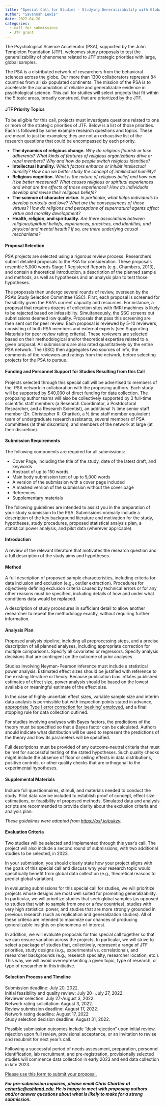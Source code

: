 ```yaml
---
title: "Special Call for Studies - Studying Generalizability with Global Samples"
author: "Savannah Lewis"
date: 2022-04-20
categories:
  - call for submissions
  - JTF grant
---
```


The Psychological Science Accelerator (PSA), supported by the John
Templeton Foundation (JTF), welcomes study proposals to test the
generalizability of phenomena related to JTF strategic priorities with
large, global samples.

The PSA is a distributed network of researchers from the behavioral
sciences across the globe. Our more than 1300 collaborators represent 84
countries from all six populated continents. The mission of the PSA is
to accelerate the accumulation of reliable and generalizable evidence in
psychological science. This call for studies will select projects that
fit within the 5 topic areas, broadly construed, that are prioritized by
the JTF.

#### **JTF Priority Topics**

To be eligible for this call, projects must investigate questions
related to one or more of the strategic priorities of JTF. Below is a
list of those priorities. Each is followed by some example research
questions and topics. These are meant to just be examples; they are not
an exhaustive list of the research questions that could be encompassed
by each priority.

-   **The dynamics of religious change.** *Why do religions flourish or
    lose adherents? What kinds of features of religious organizations
    drive or repel members? Why and how do people switch religious
    identities?*
-   **Intellectual humility.** *Which factors enhance or inhibit
    intellectual humility? How can we better study the concept of
    intellectual humility?*
-   **Religious cognition.** *What is the nature of religious belief and
    how can it be better measured? What causes religious or spiritual
    experiences and what are the effects of those experiences? How do
    individuals develop and revise their religious beliefs?*
-   **The science of character virtue.** *In particular, what helps
    individuals to develop curiosity and love? What are the consequences
    of those virtues? How do religions and perceptions of supernatural
    agents affect virtue and morality development?*
-   **Health, religion, and spirituality.** *Are there associations
    between religious/spiritual beliefs, experiences, practices, and
    identities, and physical and mental health? If so, are there
    underlying causal mechanisms?*

#### **Proposal Selection**

PSA projects are selected using a rigorous review process. Researchers
submit detailed proposals to the PSA for consideration. These proposals
resemble 5,000 words Stage 1 Registered Reports (e.g., Chambers, 2013),
and contain a theoretical introduction, a description of the planned
sample and methods, as well as hypotheses and an analysis plan to test
those hypotheses. 

The proposals then undergo several rounds of review, overseen by the
PSA's Study Selection Committee (SSC). First, each proposal is screened
for feasibility given the PSA's current capacity and resources. For
instance, a proposal that requires dozens of collection sites with fMRI
machines is likely to be rejected based on infeasibility.
Simultaneously, the SSC screens out submissions deemed low quality.
Proposals that pass this screening are then sent out for peer review.
Each proposal is reviewed by 5-10 reviewers, consisting of both PSA
members and external experts (see Supporting Materials for peer review
rating criteria). These reviewers are selected based on their
methodological and/or theoretical expertise related to a given proposal.
All submissions are also rated quantitatively by the entire PSA network.
The (SSC) then aggregates two sources of info, the comments of the
reviewers and ratings from the network, before selecting projects for
the PSA to pursue.

#### **Funding and Personnel Support for Studies Resulting from this Call**

Projects selected through this special call will be advertised to
members of the  PSA network in collaboration with the proposing authors.
Each study will be supported by \$40,000 of direct funding for data
collection. The proposing author teams will also be collectively
supported by 3 full-time scientific staff members (a Research
Coordinator, a Postdoctoral Researcher, and a Research Scientist), an
additional ⅓ time senior staff member (Dr. Christopher R. Chartier), a ½
time staff member equivalent team of undergraduate research assistants,
several members of PSA committees (at their discretion), and members of
the network at large (at their discretion).

#### **Submission Requirements**

The following components are required for all submissions:

-   Cover Page, including the title of the study, date of the latest
    draft, and keywords
-   Abstract of up to 150 words
-   Main body submission text of up to 5,000 words
-   A version of the submission with a cover page included
-   A masked version of the submission without the cover page
-   References
-   Supplementary materials

The following guidelines are intended to assist you in the preparation
of your study submission to the PSA. Submissions normally include a
description of the key background literature and motivation for the
study, hypotheses, study procedures, proposed statistical analysis plan,
a statistical power analysis, and pilot data (wherever applicable).

#### **Introduction**

A review of the relevant literature that motivates the research question
and a full description of the study aims and hypotheses.

#### **Method**

A full description of proposed sample characteristics, including
criteria for data inclusion and exclusion (e.g., outlier extraction).
Procedures for objectively defining exclusion criteria caused by
technical errors or for any other reasons must be specified, including
details of how and under what conditions data would be replaced.

A description of study procedures in sufficient detail to allow another
researcher to repeat the methodology exactly, without requiring further
information.

#### **Analysis Plan**

Proposed analysis pipeline, including all preprocessing steps, and a
precise description of all planned analyses, including appropriate
correction for multiple comparisons. Specify all covariates or
regressors. Specify analysis decisions that are contingent on the
outcome of prior analyses.

Studies involving Neyman-Pearson inference must include a statistical
power analysis. Estimated effect sizes should be justified with
reference to the existing literature or theory. Because publication bias
inflates published estimates of effect size, power analysis should be
based on the lowest available or meaningful estimate of the effect size.

In the case of highly uncertain effect sizes, variable sample size and
interim data analysis is permissible but with inspection points stated
in advance, [appropriate Type I error correction for 'peeking'
employed](https://onlinelibrary.wiley.com/doi/abs/10.1002/ejsp.2023),
and a final stopping rule for data collection outlined.

For studies involving analyses with Bayes factors, the predictions of
the theory must be specified so that a Bayes factor can be calculated.
Authors should indicate what distribution will be used to represent the
predictions of the theory and how its parameters will be specified.

Full descriptions must be provided of any outcome-neutral criteria that
must be met for successful testing of the stated hypotheses. Such
quality checks might include the absence of floor or ceiling effects in
data distributions, positive controls, or other quality checks that are
orthogonal to the experimental hypotheses.

#### **Supplemental Materials**

Include full questionnaires, stimuli, and materials needed to conduct
the study. Pilot data can be included to establish proof of concept,
effect size estimations, or feasibility of proposed methods. Simulated
data and analysis scripts are recommended to provide clarity about the
exclusion criteria and analysis plan.

*These guidelines were adapted from*
[*https://osf.io/pukzy*](https://osf.io/pukzy)*.*

#### **Evaluation Criteria**

Two studies will be selected and implemented through this year's call.
The project will also include a second round of submissions, with two
additional studies to be selected, in 2023.

In your submission, you should clearly state how your project aligns
with the goals of this special call and discuss why your research topic
would specifically benefit from global data collection (e.g.,
theoretical reasons to predict global variation). 

In evaluating submissions for this special call for studies, we will
prioritize projects whose designs are most well suited for promoting
generalizability. In particular, we will prioritize studies that seek
global samples (as opposed to studies that wish to sample from one or a
few countries), studies with very high statistical power, and studies
that are more strongly grounded in previous research (such as
replication and generalization studies). All of these criteria are
intended to maximize our chances of producing generalizable insights on
phenomena-of-interest.

In addition, we will evaluate proposals for this special call together
so that we can ensure variation across the projects. In particular, we
will strive to select a package of studies that, collectively, represent
a range of JTF priorities, study designs (e.g., experimental vs.
correlational), and researcher backgrounds (e.g., research specialty,
researcher location, etc.). This way, we will avoid overrepresenting a
given topic, type of research, or type of researcher in this
initiative. 

#### **Selection Process and Timeline**

Submission deadline: July 20, 2022.\
Initial feasibility and quality review: July 20- July 27, 2022.\
Reviewer selection: July 27-August 3, 2022.\
Network rating solicitation: August 3, 2022.\
Review submission deadline: August 17, 2022.\
Network rating deadline: August 17, 2022\
Study selection decision deadline: August 31, 2022.

Possible submission outcomes include "desk rejection" upon initial
review, rejection upon full review, provisional acceptance, or an
invitation to revise and resubmit for next year's call.

Following a successful period of needs assessment, preparation,
personnel identification, lab recruitment, and pre-registration,
provisionally selected studies will commence data collection in early
2023 and end data collection in late 2023.

[Please use this form to submit your
proposal.](https://docs.google.com/forms/d/e/1FAIpQLSdY5m5rxkQ1zrt-84Q5e5wLyfuQft56HN47FqzeTvzX6l9CBA/viewform?usp=sf_link)

***For pre-submission inquiries, please email Chris Chartier at***
[***cchartie@ashland.edu***](mailto:cchartie@ashland.edu)***. He is
happy to meet with proposing authors and/or answer questions about what
is likely to make for a strong submission. ***

